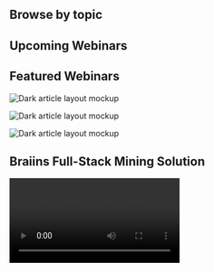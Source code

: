 
## Browse by topic
  <CardGroup className="square-card-group">
    <MiniCard title="Mining Basics" href="#" actionIcon="arrowRight"/>
    <MiniCard title="Braiins Insights" href="#" actionIcon="arrowRight"/>
    <MiniCard title="Braiins OS+" href="#" actionIcon="arrowRight"/>
    <MiniCard title="Farm Proxy" href="#" actionIcon="arrowRight"/>
    <MiniCard title="Farm Toolbox" href="#" actionIcon="arrowRight"/>
    <MiniCard title="Farm Monitor" href="#" actionIcon="arrowRight"/>
    <MiniCard title="Braiins Pool" href="#" actionIcon="arrowRight"/>
    <MiniCard title="Tools & Processes" href="#" actionIcon="arrowRight"/>
  </CardGroup>

## Upcoming Webinars
<Row>
  <Column colMd={4} colLg={4} noGutterLeft>
  <ResourceCard
    title="Farm Proxy: Reduce your mining data load with hashrate aggregation!"
    subTitle="MON, SEP 19 ‧ 7:00 PM CEST"
    actionIcon="arrowRight"
    aspectRatio="2:1"
    href="https://t.me/BraiinsOS">
  </ResourceCard>
</Column>
</Row>

## Featured Webinars
 
<Row>
  <Column colMd={4} colLg={4} GutterLg>
    <ArticleCard
      title="Farm Proxy: Installation and Configuration"
      readTime="13 minutes"
      href="/"
      >


![Dark article layout mockup](../images/webinar_image.jpg)

  </ArticleCard>
</Column>
 <Column colMd={4} colLg={4} GutterLg>
   <ArticleCard
      title="Farm Proxy: Installation and Configuration"
      readTime="13 minutes"
      href="/"
      >


![Dark article layout mockup](../images/webinar_image.jpg)

  </ArticleCard>
  </Column>
 <Column colMd={4} colLg={4} GutterLg>
   <ArticleCard
      title="Farm Proxy: Installation and Configuration"
      readTime="13 minutes"
      href="/"
      >


![Dark article layout mockup](../images/webinar_image.jpg)

  </ArticleCard>
  </Column>
</Row>

## Braiins Full-Stack Mining Solution
<Video title="Carbon homepage video" vimeoId="322021187" />

## Have Questions?
Our dev and support teams are always available to help.

<Row className="square-card-group">
<Column colMd={4} colLg={4} noGutterSm>
  <ResourceCard
    subTitle="View our Telegram group"
    actionIcon="arrowRight"
    aspectRatio="2:1"
    href="[https://gatsby-theme-carbon.now.sh](https://t.me/BraiinsOS)">
  </ResourceCard>
  </Column>
  <Column colMd={4} colLg={4} noGutterSm>
  <ResourceCard
    subTitle="Contact Support"
    actionIcon="arrowRight"
    aspectRatio="2:1"
    href="[https://gatsby-theme-carbon.now.sh](https://t.me/BraiinsOS)">
  </ResourceCard>
  </Column>
  <Column colMd={4} colLg={4} noGutterSm>
  <ResourceCard
    subTitle="Give us Feedback and upvote product ideas"
    actionIcon="arrowRight"
    aspectRatio="2:1"
    href="[https://gatsby-theme-carbon.now.sh](https://t.me/BraiinsOS)">
  </ResourceCard>
</Column>
</Row>